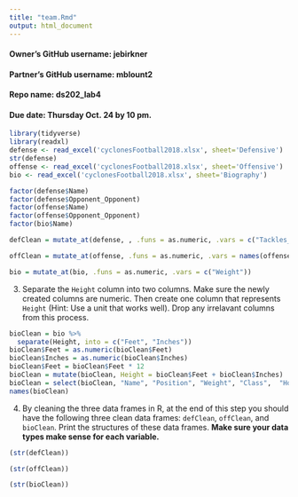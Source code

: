 ```yaml
---
title: "team.Rmd"
output: html_document
---
```


#### Owner's GitHub username: jebirkner
#### Partner's GitHub username: mblount2
#### Repo name: ds202_lab4
#### Due date: Thursday Oct. 24 by 10 pm. 


```r
library(tidyverse)
library(readxl)
defense <- read_excel('cyclonesFootball2018.xlsx', sheet='Defensive')
str(defense)
offense <- read_excel('cyclonesFootball2018.xlsx', sheet='Offensive')
bio <- read_excel('cyclonesFootball2018.xlsx', sheet='Biography')
```

```r
factor(defense$Name)
factor(defense$Opponent_Opponent)
factor(offense$Name)
factor(offense$Opponent_Opponent)
factor(bio$Name)
```

```r
defClean = mutate_at(defense, , .funs = as.numeric, .vars = c("Tackles_Solo", "Tackles_ASST","Tackles_TFL", "Tackles_Sack", "Turnover_FF", "Turnover_FR", "Turnover_INT", "Pass_QBH", "Pass_PB"))
```

```r
offClean = mutate_at(offense, .funs = as.numeric, .vars = names(offense[c(3:12)]))
```

```r
bio = mutate_at(bio, .funs = as.numeric, .vars = c("Weight"))
```


3. Separate the `Height` column into two columns. Make sure the newly created columns are numeric. Then create one column that represents `Height` (Hint: Use a unit that works well). Drop any irrelavant columns from this process.

```r
bioClean = bio %>%
  separate(Height, into = c("Feet", "Inches"))
bioClean$Feet = as.numeric(bioClean$Feet)
bioClean$Inches = as.numeric(bioClean$Inches)
bioClean$Feet = bioClean$Feet * 12
bioClean = mutate(bioClean, Height = bioClean$Feet + bioClean$Inches)
bioClean = select(bioClean, "Name", "Position", "Weight", "Class",  "Hometown", "Highschool", "Height")
names(bioClean)
```



4. By cleaning the three data frames in R, at the end of this step you should have the following three clean data frames: `defClean`, `offClean`, and `bioClean`. Print the structures of these data frames. **Make sure your data types make sense for each variable.**

```r
(str(defClean))
```

```r
(str(offClean))
```

```r
(str(bioClean))
```

